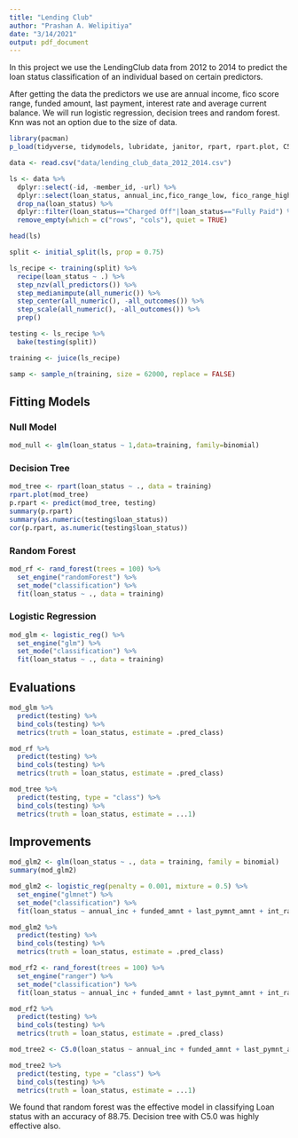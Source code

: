 ```yaml
---
title: "Lending Club"
author: "Prashan A. Welipitiya"
date: "3/14/2021"
output: pdf_document
---
```

In this project we use the LendingClub data from 2012 to 2014 to predict the loan status classification of an individual based on certain predictors. 

After getting the data the predictors we use are annual income, fico score range, funded amount, last payment, interest rate and average current balance. We will run logistic regression, decision trees and random forest. Knn was not an option due to the size of data. 


```r
library(pacman)
p_load(tidyverse, tidymodels, lubridate, janitor, rpart, rpart.plot, C50)
```

```r
data <- read.csv("data/lending_club_data_2012_2014.csv")
```

```r
ls <- data %>%
  dplyr::select(-id, -member_id, -url) %>%
  dplyr::select(loan_status, annual_inc,fico_range_low, fico_range_high, funded_amnt, last_pymnt_amnt, int_rate,avg_cur_bal) %>%
  drop_na(loan_status) %>%
  dplyr::filter(loan_status=="Charged Off"|loan_status=="Fully Paid") %>%
  remove_empty(which = c("rows", "cols"), quiet = TRUE)
```

```r
head(ls)
```

```r
split <- initial_split(ls, prop = 0.75)

ls_recipe <- training(split) %>%
  recipe(loan_status ~ .) %>%
  step_nzv(all_predictors()) %>%
  step_medianimpute(all_numeric()) %>%
  step_center(all_numeric(), -all_outcomes()) %>%
  step_scale(all_numeric(), -all_outcomes()) %>%
  prep()
```

```r
testing <- ls_recipe %>%
  bake(testing(split)) 

training <- juice(ls_recipe)
```

```r
samp <- sample_n(training, size = 62000, replace = FALSE)
```


## Fitting Models

### Null Model

```r
mod_null <- glm(loan_status ~ 1,data=training, family=binomial)

```

### Decision Tree

```r
mod_tree <- rpart(loan_status ~ ., data = training)
rpart.plot(mod_tree)
p.rpart <- predict(mod_tree, testing)
summary(p.rpart)
summary(as.numeric(testing$loan_status))
cor(p.rpart, as.numeric(testing$loan_status))
```

### Random Forest

```r
mod_rf <- rand_forest(trees = 100) %>%
  set_engine("randomForest") %>%
  set_mode("classification") %>%
  fit(loan_status ~ ., data = training)
```

### Logistic Regression

```r
mod_glm <- logistic_reg() %>%
  set_engine("glm") %>%
  set_mode("classification") %>%
  fit(loan_status ~ ., data = training)
```

## Evaluations

```r
mod_glm %>%
  predict(testing) %>%
  bind_cols(testing) %>%
  metrics(truth = loan_status, estimate = .pred_class)
```

```r
mod_rf %>%
  predict(testing) %>%
  bind_cols(testing) %>%
  metrics(truth = loan_status, estimate = .pred_class)
```

```r
mod_tree %>%
  predict(testing, type = "class") %>%
  bind_cols(testing) %>%
  metrics(truth = loan_status, estimate = ...1)
```


## Improvements 

```r
mod_glm2 <- glm(loan_status ~ ., data = training, family = binomial)
summary(mod_glm2)
```

```r
mod_glm2 <- logistic_reg(penalty = 0.001, mixture = 0.5) %>%
  set_engine("glmnet") %>%
  set_mode("classification") %>%
  fit(loan_status ~ annual_inc + funded_amnt + last_pymnt_amnt + int_rate + avg_cur_bal, data = training)

mod_glm2 %>%
  predict(testing) %>%
  bind_cols(testing) %>%
  metrics(truth = loan_status, estimate = .pred_class)
```

```r
mod_rf2 <- rand_forest(trees = 100) %>%
  set_engine("ranger") %>%
  set_mode("classification") %>%
  fit(loan_status ~ annual_inc + funded_amnt + last_pymnt_amnt + int_rate + avg_cur_bal, data = training)

mod_rf2 %>%
  predict(testing) %>%
  bind_cols(testing) %>%
  metrics(truth = loan_status, estimate = .pred_class)
```

```r
mod_tree2 <- C5.0(loan_status ~ annual_inc + funded_amnt + last_pymnt_amnt + int_rate + avg_cur_bal, data = training)

mod_tree2 %>%
  predict(testing, type = "class") %>%
  bind_cols(testing) %>%
  metrics(truth = loan_status, estimate = ...1)
```

We found that random forest was the effective model in classifying Loan status with an accuracy of 88.75. Decision tree with C5.0 was highly effective also. 